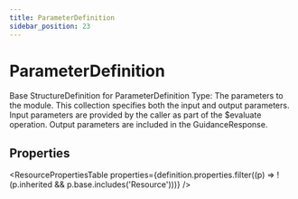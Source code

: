 ```yaml
---
title: ParameterDefinition
sidebar_position: 23
---
```



# ParameterDefinition

Base StructureDefinition for ParameterDefinition Type: The parameters to the module. This collection specifies both the input and output parameters. Input parameters are provided by the caller as part of the $evaluate operation. Output parameters are included in the GuidanceResponse.

## Properties

<ResourcePropertiesTable properties={definition.properties.filter((p) => !(p.inherited && p.base.includes('Resource')))} />



